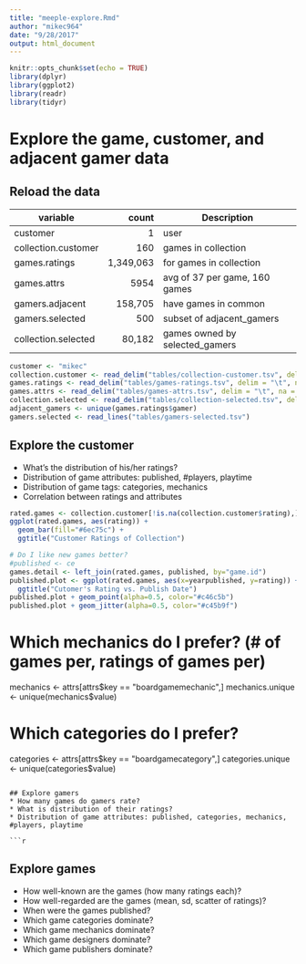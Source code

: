 ```yaml
---
title: "meeple-explore.Rmd"
author: "mikec964"
date: "9/28/2017"
output: html_document
---
```


```r
knitr::opts_chunk$set(echo = TRUE)
library(dplyr)
library(ggplot2)
library(readr)
library(tidyr)
```

# Explore the game, customer, and adjacent gamer data

## Reload the data
| variable            | count     | Description
| --------            |----------:| -----------
| customer            | 1         | user
| collection.customer | 160       | games in collection
| games.ratings       | 1,349,063 | for games in collection
| games.attrs         | 5954      | avg of 37 per game, 160 games
| gamers.adjacent     | 158,705   | have games in common
| gamers.selected     | 500       | subset of adjacent_gamers
| collection.selected | 80,182    | games owned by selected_gamers

```r
customer <- "mikec"
collection.customer <- read_delim("tables/collection-customer.tsv", delim = "\t", na = "NA", col_names = TRUE)
games.ratings <- read_delim("tables/games-ratings.tsv", delim = "\t", na = "NA", col_names = TRUE)
games.attrs <- read_delim("tables/games-attrs.tsv", delim = "\t", na = "NA", col_names = TRUE)
collection.selected <- read_delim("tables/collection-selected.tsv", delim = "\t", na = "NA", col_names = TRUE)
adjacent_gamers <- unique(games.ratings$gamer)
gamers.selected <- read_lines("tables/gamers-selected.tsv")
```

## Explore the customer
* What's the distribution of his/her ratings?
* Distribution of game attributes: published, #players, playtime
* Distribution of game tags: categories, mechanics
* Correlation between ratings and attributes

```r
rated.games <- collection.customer[!is.na(collection.customer$rating),]
ggplot(rated.games, aes(rating)) +
  geom_bar(fill="#6ec75c") +
  ggtitle("Customer Ratings of Collection")

# Do I like new games better?
#published <- ce
games.detail <- left_join(rated.games, published, by="game.id")
published.plot <- ggplot(rated.games, aes(x=yearpublished, y=rating)) +
  ggtitle("Cutomer's Rating vs. Publish Date")
published.plot + geom_point(alpha=0.5, color="#c46c5b")
published.plot + geom_jitter(alpha=0.5, color="#c45b9f")
```

# Which mechanics do I prefer? (# of games per, ratings of games per)

mechanics <- attrs[attrs$key == "boardgamemechanic",]
mechanics.unique <- unique(mechanics$value)

# Which categories do I prefer?
categories <- attrs[attrs$key == "boardgamecategory",]
categories.unique <- unique(categories$value)
```

## Explore gamers
* How many games do gamers rate?
* What is distribution of their ratings?
* Distribution of game attributes: published, categories, mechanics, #players, playtime

```r

```

## Explore games
* How well-known are the games (how many ratings each)?
* How well-regarded are the games (mean, sd, scatter of ratings)?
* When were the games published?
* Which game categories dominate?
* Which game mechanics dominate?
* Which game designers dominate?
* Which game publishers dominate?

